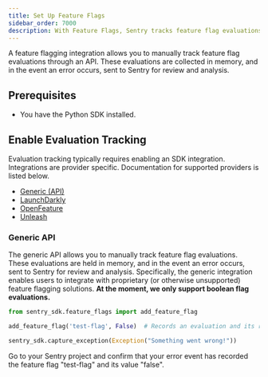 ```yaml
---
title: Set Up Feature Flags
sidebar_order: 7000
description: With Feature Flags, Sentry tracks feature flag evaluations in your application, keeps an audit log of feature flag changes, and reports any suspicious updates that may have caused an error.
---
```


<PlatformContent includePath="feature-flags/prerelease-alert" />

A feature flagging integration allows you to manually track feature flag evaluations through an API. These evaluations are collected in memory, and in the event an error occurs, sent to Sentry for review and analysis.


## Prerequisites

* You have the <PlatformLink to="/">Python SDK installed</PlatformLink>.

## Enable Evaluation Tracking

Evaluation tracking typically requires enabling an SDK integration. Integrations are provider specific. Documentation for supported providers is listed below.

- [Generic (API)](/platforms/python/feature-flags/#generic-api)
- [LaunchDarkly](/platforms/python/integrations/launchdarkly/)
- [OpenFeature](/platforms/python/integrations/openfeature/)
- [Unleash](/platforms/python/integrations/unleash/)

### Generic API
The generic API allows you to manually track feature flag evaluations. These
evaluations are held in memory, and in the event an error occurs, sent to
Sentry for review and analysis. Specifically, the generic integration enables
users to integrate with proprietary (or otherwise unsupported) feature flagging
solutions.  **At the moment, we only support boolean flag evaluations.**

```python
from sentry_sdk.feature_flags import add_feature_flag

add_feature_flag('test-flag', False)  # Records an evaluation and its result.

sentry_sdk.capture_exception(Exception("Something went wrong!"))
```

Go to your Sentry project and confirm that your error event has recorded the feature flag "test-flag" and its value "false".

<PlatformContent includePath="feature-flags/enable-change-tracking" />
